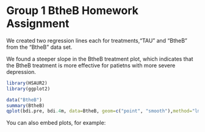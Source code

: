 Group 1 BtheB Homework Assignment
========================================================

We created two regression lines each for treatments,"TAU" and "BtheB" from the "BtheB" data set.

We found a steeper slope in the BtheB treatment plot, which indicates that the BtheB treatment is more effective for patietns with more severe depression.


```r
library(HSAUR2)
library(ggplot2)

data("BtheB")
summary(BtheB)
qplot(bdi.pre, bdi.4m, data=BtheB, geom=c("point", "smooth"),method="lm") + facet_grid(.~ treatment) + theme_bw()

```

You can also embed plots, for example:

```r

```


